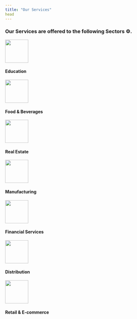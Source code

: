 ```yaml
---
title: "Our Services"
head
---
```


::: grid
::: g-col-12
### Our Services are offered to the following Sectors ⚙️.
:::

::: g-col-3
![](images/education.png){width="75"}

#### Education
:::

::: g-col-3
![](images/fast-food.png){width="75"}

#### Food & Beverages
:::

::: g-col-3
![](images/house.png){width="75"}

#### Real Estate
:::

::: g-col-3
![](images/factory.png){width="75"}

#### Manufacturing
:::

::: g-col-3
![](images/financial.png){width="75"}

#### Financial Services
:::

::: g-col-3
![](images/supply-chain.png){width="75"}

#### Distribution
:::

::: g-col-3
![](images/online-shopping.png){width="75"}

#### Retail & E-commerce
:::
:::
